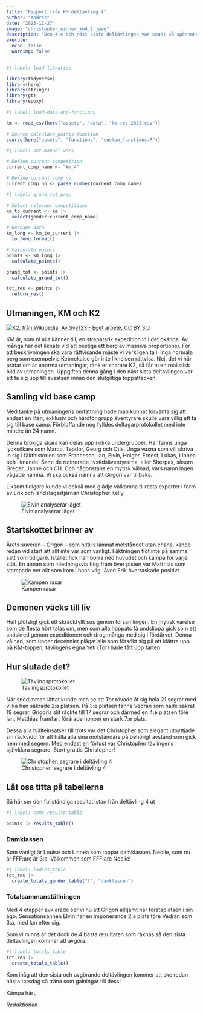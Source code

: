```yaml
---
title: "Rapport från KM deltävling 4"
author: "Andrés"
date: "2023-11-27"
image: "christopher_winner_km4_2.jpeg"
description: "Den 4:e och näst sista deltävlingen var exakt så spännande som vi hade förväntat. Christopher nådde den här gången hela vägen till segern."
execute:
  echo: false
  warning: false
---
```


```r
#| label: load-libraries

library(tidyverse)
library(here)
library(stringr)
library(gt)
library(epoxy)
```

```r
#| label: load-data-and-functions

km <- read_csv(here("assets", "data", "km-res-2023.csv"))

# Source calculate_points function
source(here("assets", "functions", "custom_functions.R"))
```

```r
#| label: set-manual-vars

# Define current competition
current_comp_name <- "km_4"

# Define current comp no
current_comp_no <- parse_number(current_comp_name)
```

```r
#| label: grand_tot_prep

# Select relevant competitions
km_to_current <- km |> 
  select(gender:current_comp_name)

# Reshape data
km_long <- km_to_current |> 
  to_long_format()

# Calculate points
points <- km_long |> 
  calculate_points()  

grand_tot <- points |> 
  calculate_grand_tot()

tot_res <- points |> 
  return_res()
```

## Utmaningen, KM och K2

[![K2, från Wikipedia. Av Svy123 - Eget arbete, CC BY 3.0](K2_2006b.jpg)](https://commons.wikimedia.org/w/index.php?curid=3411046)

KM är, som ni alla känner till, en strapatsrik expedition in i det okända. Av många har det liknats vid att bestiga ett berg av massiva proportioner. För att beskrivningen ska vara rättvisande måste vi verkligen ta i, inga normala berg som exempelvis Kebnekaise gör inte liknelsen rättvisa. Nej, det vi här pratar om är enorma utmaningar, tänk er snarare K2, så får ni en realistisk bild av utmaningen. Uppgiften denna gång i den näst sista deltävlingen var att ta sig upp till avsatsen innan den slutgiltiga toppattacken. 

## Samling vid base camp

Med tanke på utmaningens omfattning hade man kunnat förvänta sig att endast en liten, exklusiv och hårdför grupp äventyrare skulle vara villig att ta sig till base camp. Förbluffande nog fylldes deltagarprotokollet med inte mindre än 24 namn.

Denna brokiga skara kan delas upp i olika undergrupper. Här fanns unga lycksökare som Marco, Teodor, Georg och Otis. Unga vuxna som vill skriva in sig i fäkthistorien som Francesco, Ian, Elvin, Holger, Ernest, Lukas, Linnea och liknande. Samt de rutinerade livstidsäventyrarna, eller Sherpas, såsom Greger, Janne och CH. Och någonstans en mytisk vålnad, vars namn ingen vågade nämna. Vi ska också nämna att Grigori var tillbaka.

Liksom tidigare kunde vi också med glädje välkomna tillresta experter i form av Erik och landslagsstjärnan Christopher Kelly.

![Elvin analyserar läget](elvin_km4.jpeg)

## Startskottet brinner av

Årets suverän -- Grigori -- som hittills lämnat motståndet utan chans, kände redan vid start att allt inte var som vanligt. Fäktningen flöt inte på samma sätt som tidigare. Istället fick han borra ned huvudet och kämpa för varje stöt. En annan som inledningsvis flög fram över pisten var Matthias som stampade ner allt som kom i hans väg. Även Erik överraskade positivt.

![Kampen rasar](action_km4.jpeg)

## Demonen väcks till liv

Helt plötsligt gick ett skräckfyllt sus genom församlingen. En mytisk varelse som de flesta hört talas om, men som alla hoppats få undslippa gick som ett snöskred genom expeditionen och drog många med sig i fördärvet. Denna vålnad, som under decennier plågat alla som försökt sig på att klättra upp på KM-toppen, tävlingens egna Yeti (Tor) hade fått upp farten. 

## Hur slutade det?

![Tävlingsprotokollet](protokoll_km4.jpeg)

När snödimman lättat kunde man se att Tor rövade åt sig hela 21 segrar med vilka han säkrade 2:a platsen. På 3:e platsen fanns Vedran som hade säkrat 19 segrar. Grigoris slit räckte till 17 segrar och därmed en 4:e platsen före Ian. Matthias framfart förärade honom en stark 7:e plats.

Dessa alla hjälteinsatser till trots var det Christopher som elegant utnyttjade sin räckvidd för att hålla alla sina motståndare på behörigt avstånd som gick hem med segern. Med endast en förlust var Christopher tävlingens självklara segrare. Stort grattis Christopher!

![Christopher, segrare i deltävling 4](christopher_winner_km4.jpeg)

## Låt oss titta på tabellerna

Så här ser den fullständiga resultatlistan från deltävling 4 ut

```r
#| label: comp_results_table

points |> results_table()
```

### Damklassen

Som vanligt är Louise och Linnea som toppar damklassen. Neolie, som nu är FFF:are är 3:a. Välkommen som FFF:are Neolie!

```r
#| label: ladies_table
tot_res |> 
  create_totals_gender_table("f", "damklassen")
```

### Totalsammanställningen

Med 4 etapper avklarade ser vi nu att Grigori alltjämt har förstaplatsen i sin ägo. Sensationsannen Elvin har en imponerande 2:a plats före Vedran som 3:a, med Ian efter sig.

Som vi minns är det dock de 4 bästa resultaten som räknas så den sista deltävlingen kommer att avgöra.

```r
#| label: totals_table
tot_res |>
  create_totals_table()
```

Kom ihåg att den sista och avgörande deltävlingen kommer att ske redan nästa torsdag så träna som galningar till dess!

Kämpa hårt,

*Redaktionen*
